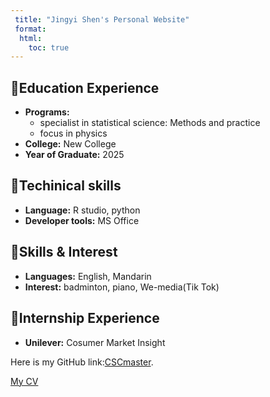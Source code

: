 ```yaml
---
 title: "Jingyi Shen's Personal Website"
 format: 
  html:
    toc: true
---
```


## 🏫Education Experience

-   **Programs:**
    -   specialist in statistical science: Methods and practice
    -   focus in physics
-   **College:** New College
-   **Year of Graduate:** 2025

## 👩Techinical skills

-   **Language:** R studio, python
-   **Developer tools:** MS Office

## 🎵Skills & Interest

-   **Languages:** English, Mandarin
-   **Interest:** badminton, piano, We-media(Tik Tok)

## 🏫Internship Experience

-   **Unilever:** Cosumer Market Insight

Here is my GitHub link:[CSCmaster](https://github.com/CSCmaster).

[My CV](JingyiShenresume.pdf)
